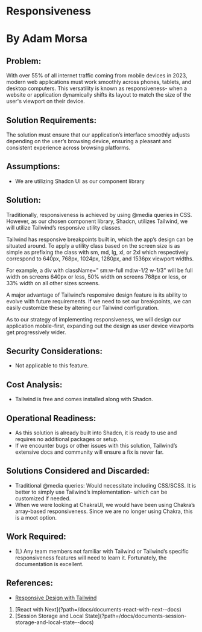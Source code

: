 
# Responsiveness

# By Adam Morsa

## Problem:

With over 55% of all internet traffic coming from mobile devices in 2023, modern web applications must work smoothly across phones, tablets, and desktop computers.
This versatility is known as responsiveness- when a website or application dynamically shifts its
layout to match the size of the user's viewport on their device.

## Solution Requirements:

The solution must ensure that our application’s interface smoothly adjusts depending on the
user’s browsing device, ensuring a pleasant and consistent experience across browsing
platforms.

## Assumptions:

- We are utilizing Shadcn UI as our component library

## Solution:

Traditionally, responsiveness is achieved by using @media queries in CSS. However, as our
chosen component library, Shadcn, utilizes Tailwind, we will utilize Tailwind’s responsive utility
classes.

Tailwind has responsive breakpoints built in, which the app’s design can be situated around. To
apply a utility class based on the screen size is as simple as prefixing the class with sm, md,
lg, xl, or 2xl which respectively correspond to 640px, 768px, 1024px, 1280px, and 1536px
viewport widths.

For example, a div with className=” sm:w-full md:w-1/2 w-1/3" will be full width on
screens 640px or less, 50% width on screens 768px or less, or 33% width on all other sizes
screens.

A major advantage of Tailwind’s responsive design feature is its ability to evolve with future
requirements. If we need to set our breakpoints, we can easily customize these by altering
our Tailwind configuration.

As to our strategy of implementing responsiveness, we will design our application mobile-first,
expanding out the design as user device viewports get progressively wider.

## Security Considerations:

- Not applicable to this feature.

## Cost Analysis:

- Tailwind is free and comes installed along with Shadcn.

## Operational Readiness:

- As this solution is already built into Shadcn, it is ready to use and requires no additional
  packages or setup.
- If we encounter bugs or other issues with this solution, Tailwind’s extensive docs and
  community will ensure a fix is never far.

## Solutions Considered and Discarded:

- Traditional @media queries: Would necessitate including CSS/SCSS. It is better to
  simply use Tailwind’s implementation- which can be customized if needed.
- When we were looking at ChakraUI, we would have been using Chakra’s array-based
  responsiveness. Since we are no longer using Chakra, this is a moot option.

## Work Required:

- (L) Any team members not familiar with Tailwind or Tailwind’s specific responsiveness
  features will need to learn it. Fortunately, the documentation is excellent.

## References:

- [Responsive Design with Tailwind](https://tailwindcss.com/docs/responsive-design)

<ol className="doc_nav_links">
  <li>[React with Next](?path=/docs/documents-react-with-next--docs)</li>
  <li>
    [Session Storage and Local
    State](?path=/docs/documents-session-storage-and-local-state--docs)
  </li>
</ol>
